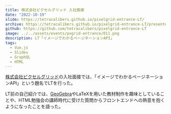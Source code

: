 ```yaml
---
title: 株式会社ピクセルグリッド 入社面接
date: "2022-10-19"
slide: https://tetracalibers.github.io/pixelgrid-entrance-LT/
archive: https://tetracalibers.github.io/pixelgrid-entrance-LT/presenter/
github: https://github.com/tetracalibers/pixelgrid-entrance-LT
image: ../../assets/events/pxgrid-entrance/011.png
description: LT「イメージでわかるページネーションAPI」
tags:
  - Vue.js
  - Slidev
  - GraphQL
  - HTML
---
```


[株式会社ピクセルグリッド](https://www.pxgrid.com/)の入社面接では、「イメージでわかるページネーションAPI」という題名でLTを行った。

LT前の自己紹介では、[GeoGebra](https://www.geogebra.org/?lang=ja)やLaTeXを用いた教材制作を趣味としていることや、HTML勉強会の講師時代に受けた質問からフロントエンドへの熱意を抱くようになったことを語った。
